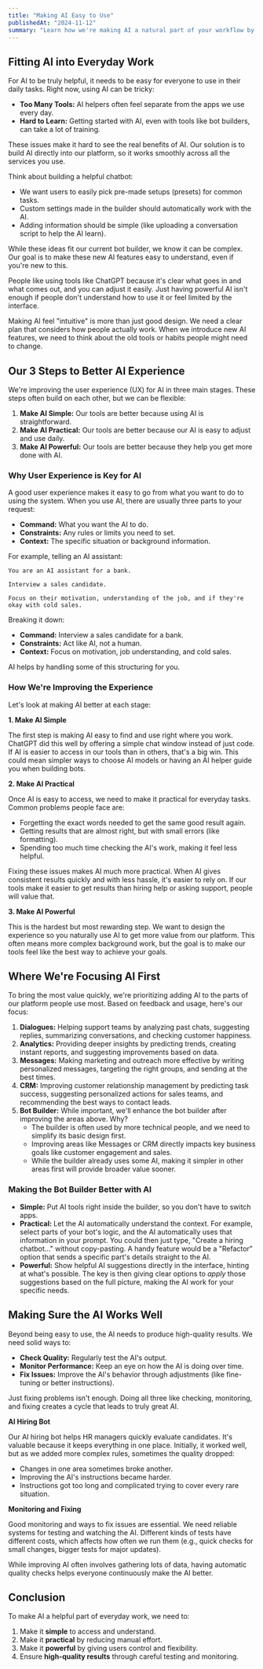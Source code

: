 ```yaml
---
title: "Making AI Easy to Use"
publishedAt: "2024-11-12"
summary: "Learn how we're making AI a natural part of your workflow by focusing on simplicity, practical use, and reliable results."
---
```


## Fitting AI into Everyday Work

For AI to be truly helpful, it needs to be easy for everyone to use in their daily tasks. Right now, using AI can be tricky:

- **Too Many Tools:** AI helpers often feel separate from the apps we use every day.
- **Hard to Learn:** Getting started with AI, even with tools like bot builders, can take a lot of training.

These issues make it hard to see the real benefits of AI. Our solution is to build AI directly into our platform, so it works smoothly across all the services you use.

Think about building a helpful chatbot:

- We want users to easily pick pre-made setups (presets) for common tasks.
- Custom settings made in the builder should automatically work with the AI.
- Adding information should be simple (like uploading a conversation script to help the AI learn).

While these ideas fit our current bot builder, we know it can be complex. Our goal is to make these new AI features easy to understand, even if you're new to this.

People like using tools like ChatGPT because it's clear what goes in and what comes out, and you can adjust it easily. Just having powerful AI isn't enough if people don't understand how to use it or feel limited by the interface.

Making AI feel "intuitive" is more than just good design. We need a clear plan that considers how people actually work. When we introduce new AI features, we need to think about the old tools or habits people might need to change.

## Our 3 Steps to Better AI Experience

We're improving the user experience (UX) for AI in three main stages. These steps often build on each other, but we can be flexible:

1.  **Make AI Simple:** Our tools are better because using AI is straightforward.
2.  **Make AI Practical:** Our tools are better because our AI is easy to adjust and use daily.
3.  **Make AI Powerful:** Our tools are better because they help you get more done with AI.

### Why User Experience is Key for AI

A good user experience makes it easy to go from what you want to do to using the system. When you use AI, there are usually three parts to your request:

- **Command:** What you want the AI to do.
- **Constraints:** Any rules or limits you need to set.
- **Context:** The specific situation or background information.

For example, telling an AI assistant:

```
You are an AI assistant for a bank.

Interview a sales candidate.

Focus on their motivation, understanding of the job, and if they're okay with cold sales.
```

Breaking it down:

- **Command:** Interview a sales candidate for a bank.
- **Constraints:** Act like AI, not a human.
- **Context:** Focus on motivation, job understanding, and cold sales.

AI helps by handling some of this structuring for you.

### How We're Improving the Experience

Let's look at making AI better at each stage:

**1. Make AI Simple**

The first step is making AI easy to find and use right where you work. ChatGPT did this well by offering a simple chat window instead of just code. If AI is easier to access in our tools than in others, that's a big win. This could mean simpler ways to choose AI models or having an AI helper guide you when building bots.

**2. Make AI Practical**

Once AI is easy to access, we need to make it practical for everyday tasks. Common problems people face are:

- Forgetting the exact words needed to get the same good result again.
- Getting results that are almost right, but with small errors (like formatting).
- Spending too much time checking the AI's work, making it feel less helpful.

Fixing these issues makes AI much more practical. When AI gives consistent results quickly and with less hassle, it's easier to rely on. If our tools make it easier to get results than hiring help or asking support, people will value that.

**3. Make AI Powerful**

This is the hardest but most rewarding step. We want to design the experience so you naturally use AI to get more value from our platform. This often means more complex background work, but the goal is to make our tools feel like the best way to achieve your goals.

## Where We're Focusing AI First

To bring the most value quickly, we're prioritizing adding AI to the parts of our platform people use most. Based on feedback and usage, here's our focus:

1.  **Dialogues:** Helping support teams by analyzing past chats, suggesting replies, summarizing conversations, and checking customer happiness.
2.  **Analytics:** Providing deeper insights by predicting trends, creating instant reports, and suggesting improvements based on data.
3.  **Messages:** Making marketing and outreach more effective by writing personalized messages, targeting the right groups, and sending at the best times.
4.  **CRM:** Improving customer relationship management by predicting task success, suggesting personalized actions for sales teams, and recommending the best ways to contact leads.
5.  **Bot Builder:** While important, we'll enhance the bot builder after improving the areas above. Why?
    - The builder is often used by more technical people, and we need to simplify its basic design first.
    - Improving areas like Messages or CRM directly impacts key business goals like customer engagement and sales.
    - While the builder already uses some AI, making it simpler in other areas first will provide broader value sooner.

### Making the Bot Builder Better with AI

- **Simple:** Put AI tools right inside the builder, so you don't have to switch apps.
- **Practical:** Let the AI automatically understand the context. For example, select parts of your bot's logic, and the AI automatically uses that information in your prompt. You could then just type, "Create a hiring chatbot..." without copy-pasting. A handy feature would be a "Refactor" option that sends a specific part's details straight to the AI.
- **Powerful:** Show helpful AI suggestions directly in the interface, hinting at what's possible. The key is then giving clear options to _apply_ those suggestions based on the full picture, making the AI work for your specific needs.

## Making Sure the AI Works Well

Beyond being easy to use, the AI needs to produce high-quality results. We need solid ways to:

- **Check Quality:** Regularly test the AI's output.
- **Monitor Performance:** Keep an eye on how the AI is doing over time.
- **Fix Issues:** Improve the AI's behavior through adjustments (like fine-tuning or better instructions).

Just fixing problems isn't enough. Doing all three like checking, monitoring, and fixing creates a cycle that leads to truly great AI.

**AI Hiring Bot**

Our AI hiring bot helps HR managers quickly evaluate candidates. It's valuable because it keeps everything in one place. Initially, it worked well, but as we added more complex rules, sometimes the quality dropped:

- Changes in one area sometimes broke another.
- Improving the AI's instructions became harder.
- Instructions got too long and complicated trying to cover every rare situation.

**Monitoring and Fixing**

Good monitoring and ways to fix issues are essential. We need reliable systems for testing and watching the AI. Different kinds of tests have different costs, which affects how often we run them (e.g., quick checks for small changes, bigger tests for major updates).

While improving AI often involves gathering lots of data, having automatic quality checks helps everyone continuously make the AI better.

## Conclusion

To make AI a helpful part of everyday work, we need to:

1.  Make it **simple** to access and understand.
2.  Make it **practical** by reducing manual effort.
3.  Make it **powerful** by giving users control and flexibility.
4.  Ensure **high-quality results** through careful testing and monitoring.
